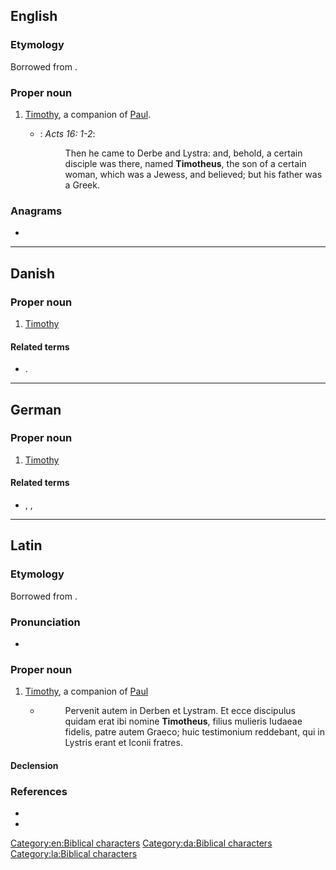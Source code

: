 ==English==

===Etymology===
Borrowed from {{bor|en|la|Tīmotheus}}.

===Proper noun===
{{en-proper noun}}

# [[Timothy]], a companion of [[Paul]]. {{qualifier|biblical character}}
#* {{RQ:Authorized Version}}: ''Acts 16: 1-2'':
#*: Then he came to Derbe and Lystra: and, behold, a certain disciple was there, named '''Timotheus''', the son of a certain woman, which was a Jewess, and believed; but his father was a Greek.

===Anagrams===
* {{anagrams|en|a=ehimosttu|mouthiest}}

[[Category:en:Biblical characters]]

----

==Danish==

===Proper noun===
{{head|da|proper noun}}

# [[Timothy]] {{qualifier|biblical character}}

====Related terms====
* {{qualifier|given name}} {{l|da|Tim}}.

[[Category:da:Biblical characters]]

----

==German==

===Proper noun===
{{head|de|proper noun}}

# {{lb|de|biblical character}} [[Timothy]] {{qualifier|biblical character}}

====Related terms====
* {{qualifier|given names}} {{l|de|Tim}}, {{l|de|Timm}}, {{l|de|Timo}}

----

==Latin==

===Etymology===
Borrowed from {{bor|la|grc|Τῑμόθεος}}.

===Pronunciation===
* {{la-IPA|Tīmotheus|eccl=yes}}

===Proper noun===
{{la-proper noun|Tīmotheus<2>}}

# [[Timothy]], a companion of [[Paul]] {{qualifier|biblical character}}
#* {{RQ:Vulgate|Actus Apostolorum|16|1-2}}
#*: Pervenit autem in Derben et Lystram. Et ecce discipulus quidam erat ibi nomine '''Timotheus''', filius mulieris Iudaeae fidelis, patre autem Graeco; huic testimonium reddebant, qui in Lystris erant et Iconii fratres.

====Declension====
{{la-ndecl|Tīmotheus<2>}}

===References===
* {{R:L&S}}
* {{R:Gaffiot}}

[[Category:la:Biblical characters]]